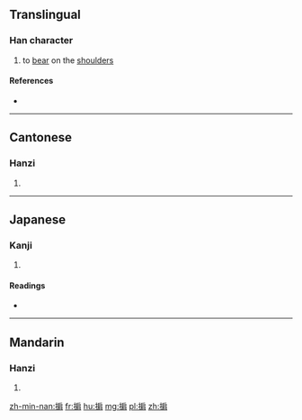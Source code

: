 ==Translingual==

===Han character===
{{Han char|rn=64|rad=手|as=08|sn=11|four=5302<sub>7</sub>|canj=手竹尸月 (QHSB), 手戈尸月 (QISB)|ids=⿰[[扌]][[肩]]}}

# to [[bear]] on the [[shoulder]]s

====References====
* {{Han ref|kx=0440.181|dkj=12308|dj=0791.130|hdz=31907.050|uh=63AE|ud=25518|bh=D57A|bd=54650}}

----

==Cantonese==

===Hanzi===
{{yue-hanzi|jyut=[[kin4]]|y=kin4}}

# {{defn|lang=yue|sort=手08}}

----

==Japanese==

===Kanji===
{{ja-kanji|grade=|rs=手08}}

# {{defn|lang=ja|sort=手08}}

====Readings====
* {{ja-readings|on=[[けん]] (ken)|kun=[[かつぐ]] (katsugu)}}

----

==Mandarin==

===Hanzi===
{{cmn-hanzi|pin=[[qián]] ([[qian2]])|wg=ch'ien<sup>2</sup>}}

# {{defn|lang=cmn|sort=手08}}

[[zh-min-nan:掮]]
[[fr:掮]]
[[hu:掮]]
[[mg:掮]]
[[pl:掮]]
[[zh:掮]]